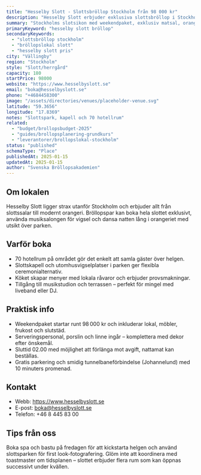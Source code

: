 ```yaml
---
title: "Hesselby Slott - Slottsbröllop Stockholm från 98 000 kr"
description: "Hesselby Slott erbjuder exklusiva slottsbröllop i Stockholm för upp till 180 gäster. Weekendpaket från 98 000 kr med slottspark, kapell och 70 hotellrum."
summary: "Stockholms slotsikon med weekendpaket, exklusiv matsal, orangeri och boende för hela bröllopsföljet. Perfekt för eleganta helgbröllop."
primaryKeyword: "hesselby slott bröllop"
secondaryKeywords:
  - "slottsbröllop stockholm"
  - "bröllopslokal slott"
  - "hesselby slott pris"
city: "Vällingby"
region: "Stockholm"
style: "Slott/herrgård"
capacity: 180
startPrice: 98000
website: "https://www.hesselbyslott.se"
email: "boka@hesselbyslott.se"
phone: "+4684458300"
image: "/assets/directories/venues/placeholder-venue.svg"
latitude: "59.3656"
longitude: "17.8369"
notes: "Slottspark, kapell och 70 hotellrum"
related:
  - "budget/brollopsbudget-2025"
  - "guides/brollopsplanering-grundkurs"
  - "leverantorer/brollopslokal-stockholm"
status: "published"
schemaType: "Place"
publishedAt: 2025-01-15
updatedAt: 2025-01-15
author: "Svenska Bröllopsakademien"
---
```


## Om lokalen

Hesselby Slott ligger strax utanför Stockholm och erbjuder allt från slottssalar till modernt orangeri. Bröllopspar kan boka hela slottet exklusivt, använda musiksalongen för vigsel och dansa natten lång i orangeriet med utsikt över parken.

## Varför boka

- 70 hotellrum på området gör det enkelt att samla gäster över helgen.
- Slottskapell och utomhusvigselplatser i parken ger flexibla ceremonialternativ.
- Köket skapar menyer med lokala råvaror och erbjuder provsmakningar.
- Tillgång till musikstudion och terrassen – perfekt för mingel med liveband eller DJ.

## Praktisk info

- Weekendpaket startar runt 98 000 kr och inkluderar lokal, möbler, frukost och slutstäd.
- Serveringspersonal, porslin och linne ingår – komplettera med dekor efter önskemål.
- Sluttid 02.00 med möjlighet att förlänga mot avgift, nattamat kan beställas.
- Gratis parkering och smidig tunnelbaneförbindelse (Johannelund) med 10 minuters promenad.

## Kontakt

- Webb: https://www.hesselbyslott.se
- E-post: boka@hesselbyslott.se
- Telefon: +46 8 445 83 00

## Tips från oss

Boka spa och bastu på fredagen för att kickstarta helgen och använd slottsparken för first look-fotografering. Glöm inte att koordinera med toastmaster om tidsplanen – slottet erbjuder flera rum som kan öppnas successivt under kvällen.
